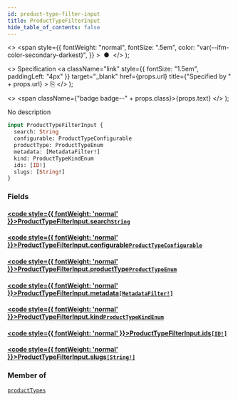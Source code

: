 ```yaml
---
id: product-type-filter-input
title: ProductTypeFilterInput
hide_table_of_contents: false
---
```


  <>
    <span
      style={{
        fontWeight: "normal",
        fontSize: ".5em",
        color: "var(--ifm-color-secondary-darkest)",
      }}
    >
      &nbsp;●&nbsp;
    </span>
  </>
);

  <>
    Specification
    <a
      className="link"
      style={{ fontSize: "1.5em", paddingLeft: "4px" }}
      target="\_blank"
      href={props.url}
      title={"Specified by " + props.url}
    >
      ⎘
    </a>
  </>
);

  <>
    <span className={"badge badge--" + props.class}>{props.text}</span>
  </>
);

No description

```graphql
input ProductTypeFilterInput {
  search: String
  configurable: ProductTypeConfigurable
  productType: ProductTypeEnum
  metadata: [MetadataFilter!]
  kind: ProductTypeKindEnum
  ids: [ID!]
  slugs: [String!]
}
```

### Fields

#### [<code style={{ fontWeight: 'normal' }}>ProductTypeFilterInput.<b>search</b></code>](#)<Bullet />[`String`](../../api-reference/miscellaneous/scalars/string) <Badge class="secondary" text="scalar"/> <Badge class="secondary" text="miscellaneous"/>

>

#### [<code style={{ fontWeight: 'normal' }}>ProductTypeFilterInput.<b>configurable</b></code>](#)<Bullet />[`ProductTypeConfigurable`](../../api-reference/products/enums/product-type-configurable) <Badge class="secondary" text="enum"/> <Badge class="secondary" text="products"/>

>

#### [<code style={{ fontWeight: 'normal' }}>ProductTypeFilterInput.<b>productType</b></code>](#)<Bullet />[`ProductTypeEnum`](../../api-reference/products/enums/product-type-enum) <Badge class="secondary" text="enum"/> <Badge class="secondary" text="products"/>

>

#### [<code style={{ fontWeight: 'normal' }}>ProductTypeFilterInput.<b>metadata</b></code>](#)<Bullet />[`[MetadataFilter!]`](../../api-reference/miscellaneous/inputs/metadata-filter) <Badge class="secondary" text="list"/> <Badge class="secondary" text="input"/> <Badge class="secondary" text="miscellaneous"/>

>

#### [<code style={{ fontWeight: 'normal' }}>ProductTypeFilterInput.<b>kind</b></code>](#)<Bullet />[`ProductTypeKindEnum`](../../api-reference/products/enums/product-type-kind-enum) <Badge class="secondary" text="enum"/> <Badge class="secondary" text="products"/>

>

#### [<code style={{ fontWeight: 'normal' }}>ProductTypeFilterInput.<b>ids</b></code>](#)<Bullet />[`[ID!]`](../../api-reference/miscellaneous/scalars/id) <Badge class="secondary" text="list"/> <Badge class="secondary" text="scalar"/> <Badge class="secondary" text="miscellaneous"/>

>

#### [<code style={{ fontWeight: 'normal' }}>ProductTypeFilterInput.<b>slugs</b></code>](#)<Bullet />[`[String!]`](../../api-reference/miscellaneous/scalars/string) <Badge class="secondary" text="list"/> <Badge class="secondary" text="scalar"/> <Badge class="secondary" text="miscellaneous"/>

>

### Member of

[`productTypes`](../../api-reference/products/queries/product-types) <Badge class="secondary" text="query"/>
